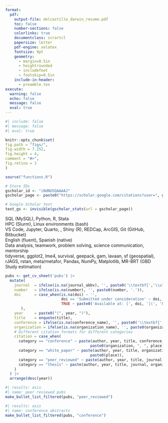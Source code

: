 ```yaml
---
format:
  pdf:
    output-file: delcastillo_darwin_resume.pdf
    toc: false
    number-sections: false
    colorlinks: true
    documentclass: scrartcl
    papersize: letter
    pdf-engine: xelatex
    fontsize: 9pt
    geometry:
      - margin=0.5in
      - heightrounded
      - includefoot
      - footskip=0.5in
    include-in-header:
      - preamble.tex
execute:
  warning: false
  echo: false
  message: false
  eval: true
---
```


```r
#| include: false
#| message: false
#| eval: true

knitr::opts_chunk$set(
fig.path = "figs/",
fig.width = 7.252,
fig.height = 4,
comment = "#>",
fig.retina = 3
)

source("functions.R")

# Store IDs
gscholar_id <- "iNdNU5QAAAAJ"
gscholar_page <- paste0("https://scholar.google.com/citations?user=", gscholar_id)

# Google Scholar text
text_gs <- invisible(gscholar_stats(url = gscholar_page))
```

\begin{center}
\huge{\uline{\textbf{Darwin Del Castillo, MD, MPH}}} \\
\vspace{2.5pt}
\begin{minipage}[c]{0.28\textwidth}
\centering \textbf{LinkedIn:} \href{https://www.linkedin.com/in/darwin-del-castillo/}{darwin-del-castillo}
\end{minipage}
\begin{minipage}[c]{0.28\textwidth}
\centering \textbf{Email:} \href{mailto:ddelcastillo.f@gmail.com}{ddelcastillo.f@gmail.com}
\end{minipage}
\begin{minipage}[c]{0.28\textwidth}
\centering \textbf{GitHub:} \href{https://github.com/ddelcastillof}{github.com/ddelcastillof}
\end{minipage}
\vspace{-2.5pt}
\end{center}

\section*{Scientific Education}
\vspace{-1.5em}
\textcolor{gray}{\rule{\textwidth}{0.5pt}}
\begin{longtable}{p{14cm}>{\raggedleft\arraybackslash}p{4cm}}

\textbf{Master of Public Health (MPH) – Epidemiology} & \textbf{Sep 2023 – Jun 2025} \\
\textsc{University of Washington} & \textsc{Seattle - USA} \\

&\\

\textbf{Medical Doctor (MD)} & \textbf{Mar 2013 – Dec 2020} \\
\textsc{Universidad Nacional Mayor de San Marcos} & \textsc{Lima - Peru} \\
\end{longtable}

\section*{Skills}
\vspace{-1.5em}
\textcolor{gray}{\rule{\textwidth}{0.5pt}}

\textbf{Programming:} SQL (MySQL), Python, R, Stata \
\textbf{Cloud Computing:}  HPC (Slurm), Linux environments (bash) \
\textbf{Tools:} VS Code, Jupyter, Quarto, \LaTeX, Shiny (R), REDCap, ArcGIS, Git (GitHub, Bitbucket) \
\textbf{Languages:} English (fluent), Spanish (native) \
\textbf{Core Competencies:} Data analysis, teamwork, problem solving, science communication, mentorship \
\textbf{Packages:} \textbf{R} tidyverse, ggplot2, lme4, survival, geepack, gam, lavaan, sf (geospatial), rJAGS, rstan, meta/metafor, \textbf{Python} Pandas, NumPy, Matplotlib, MR-BRT (GBD Study estimation)

\section*{Professional Experience}
\vspace{-1.5em}
\textcolor{gray}{\rule{\textwidth}{0.5pt}}

\begin{longtable}{p{14cm}>{\raggedleft\arraybackslash}p{4cm}}

\textbf{Graduate Research Assistant} & \textbf{Jul 2024 – Jun 2025} \\
\textbf{Institute for Health Metrics and Evaluation} & \textbf{Seattle - USA} \\
\multicolumn{2}{p{18cm}}{%
\begin{itemize}
  \item Developed Bayesian priors for a Bayesian hierarchical meta‑regression model to estimate prevalence, incidence, and clinical outcomes of lower‑respiratory‑tract infections across 80 countries, informing GBD 2025 inputs.
  \item Produced a global map of study locations from the GBD 2023 using R (sf) to visualize geographic coverage and data gaps, informing meta-analysis data sources.
  \item Executed a version-controlled (Git/GitHub) workflow to run a Gibbs sampler with data-driven priors to estimate the overlap among inclusion health populations in 22 high-income countries and to compute population-attributable fractions and standardized mortality ratios.
\end{itemize}
} \\
\\
\textbf{Graduate Research Assistant} & \textbf{Jun 2024 – Mar 2025} \\
\textbf{Department of Global Health – University of Washington} & \textbf{Seattle - USA} \\
\multicolumn{2}{p{18cm}}{%
\begin{itemize} 
  \item Designed the study protocol and coordinated a mixed-methods evaluation of implementation strategies for pediatric burn care across >10 low-resource Peruvian hospitals.
  \item Co-developed communication strategies with 2 stakeholder organizations to translate complex findings for healthcare policymakers.
  \item Prepared slide decks and briefings for stakeholder workshops and meetings.
\end{itemize}
} \\
\\
\textbf{Graduate Research Assistant}  & \textbf{Sep 2023 – Mar 2024} \\
\textbf{Health Population Research Center – University of Washington} & \textbf{Seattle - USA} \\
\multicolumn{2}{p{18cm}}{%
\begin{itemize} 
  \item Maintained and stored sociodemographic and utilization data as part of a clinical trial post-assessment survey using electronic data capture platforms.
  \item Translated IRB submission materials from Spanish to English for the Alzheimer’s Disease Research Center.
  \item Analyzed engagement and outreach data and produced visualizations and summary tables, enabling program managers to adjust recruitment strategies.
\end{itemize}
} \\
\\
\textbf{Real World Evidence Consultant} & \textbf{Jan 2023 – Jan 2024} \\
\textbf{Health Technology Assessment and Research Institute} & \textbf{Lima – Peru}\\
\multicolumn{2}{p{18cm}}{%
\begin{itemize}
  \item Integrated surveillance and clinical data from 80 Peruvian hospitals into statistical burden models to support national health technology assessment and prioritization processes.
  \item Conducted budget impact and cost-effectiveness analyses that prioritized oncological interventions worth \$1 M+.
  \item Synthesized findings into executive reports aimed at policymakers and partners, guiding reimbursement policy for Peru's Social Security System.
\end{itemize}
} \\
\newpage
\textbf{Research Assistant} & \textbf{Mar 2019 – Aug 2023}\\
\textbf{CRONICAS Center of Excellence in Chronic Diseases} & \textbf{Lima – Peru}\\
\multicolumn{2}{p{18cm}}{%
\begin{itemize}
  \item Coordinated 2 workshops per site with community health workers in 3 Peruvian regions to co-design a mobile application for early detection of cognitive impairment and dementia.
  \item Conducted preliminary analyses on clinical and demographic data to inform proposals in cardiometabolic epidemiology, migration, and social determinants of health supporting \$300\,k in competitive funding.
  \item Co-authored 5 scientific manuscripts, including longitudinal analyses, systematic reviews, and machine-learning models, using existing data from the PERU MIGRANT and the CRONICAS cohort studies, among other datasets.
\end{itemize}
} \\
\end{longtable}

\section*{Additional Education}
\vspace{-1.5em}
\textcolor{gray}{\rule{\textwidth}{0.5pt}}

\begin{longtable}{p{14cm}>{\raggedleft\arraybackslash}p{4cm}}
\textbf{Professional Certificate in Clinical Research} & \textbf{Sep 2021 – Apr 2022} \\
\textsc{Universidad Peruana Cayetano Heredia} & \textsc{Lima - Peru} \\
\end{longtable}

\section*{Licensure and certification}
\vspace{-1.5em}
\textcolor{darkgray}{\rule{\textwidth}{0.5pt}}
\begin{longtable}{>{\raggedright\arraybackslash}p{1.5cm} p{16.5cm}}
\textbf{2024} & National Registry of Investigators, RENACYT-CONCYTEC, Investigator Level VII (P0160977) \\
\textbf{2023} & CITI Program, Good Clinical Practice and ICH, Credential ID 65079238 \\
\textbf{2023} & CITI Program, Biomedical Responsible Conduct of Research, Credential ID 65079239 \\
\textbf{2021} & Peruvian College of Physicians, Membership No. 94534 \\
\end{longtable}

\section*{Publications \hspace{0.75cm} ORCID: 0000-0002-8609-0312}
\vspace{-1.5em}
\textcolor{gray}{\rule{\textwidth}{0.5pt}}
\subsection{Peer-reviewed publications}
```r
pubs <- get_cv_sheet('pubs') |>
  mutate(
    journal  = ifelse(is.na(journal_abbv), '', paste0('\\textbf{','\\uline{', journal_abbv, '}','}')),
    number   = ifelse(is.na(number), '', paste0(number, '.')),
    doi      = case_when(is.na(doi) ~ '',
                         doi == 'Submitted under consideration' ~ doi,
                         TRUE ~ paste0('Available at: [', doi, '](', 'https://doi.org/', doi, ')')
       ),
    year     = paste0("(", year, ")"),
    title    = enquote(title),
    conference = ifelse(is.na(conference_name), '', paste0('\\textbf{','\\uline{', conference_name, '}','}')),
    organization = ifelse(is.na(organization_name), '', paste0(organization_name, '.')),
    # Different citation formats for different categories
    citation = case_when(
      category == "conference" ~ paste(author, year, title, conference, 
                                      paste0(organization, ", ", place)),
      category == "white_paper" ~ paste(author, year, title, organization_name, 
                                      paste0(place)),
      category == "peer_reviewed" ~ paste(author, year, title, journal, number, doi),
      category == "thesis" ~ paste(author, year, title, journal, organization)
    )
  ) |> 
  arrange(desc(year))
```

```r
#| results: asis
#| name: peer reviewed pubs
make_bullet_list_filtered(pubs, "peer_reviewed")
```

\subsection{Conference abstracts}
```r
#| results: asis
#| name: conference abstracts
make_bullet_list_filtered(pubs, "conference")
```